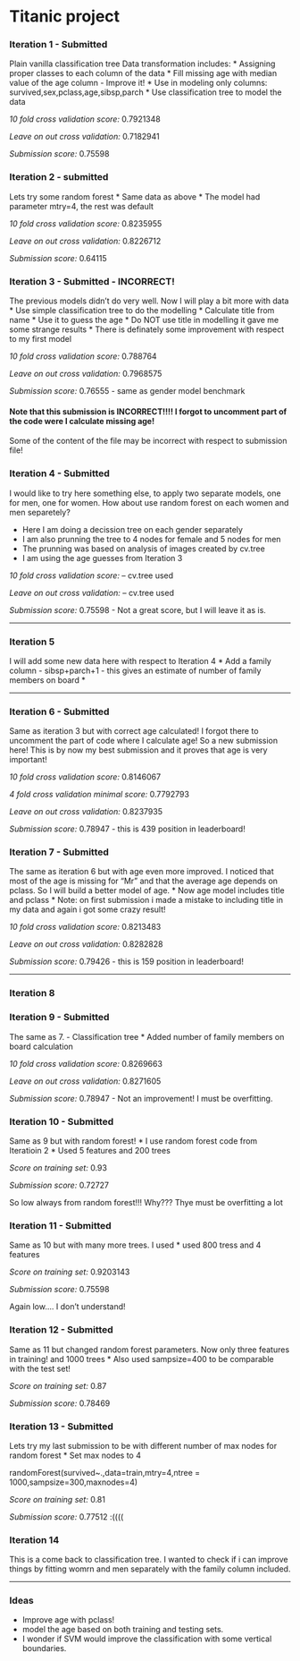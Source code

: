 Titanic project
========================================================
### Iteration 1  - Submitted
Plain vanilla classification tree
Data transformation includes:
* Assigning proper classes to each column of the data
* Fill missing age with median value of the age column - Improve it!
* Use in modeling only columns: survived,sex,pclass,age,sibsp,parch
* Use classification tree to model the data

*10 fold cross validation score:* 0.7921348

*Leave on out cross validation:* 0.7182941

*Submission score:* 0.75598


### Iteration 2 - submitted
Lets try some random forest
* Same data as above
* The model had parameter mtry=4, the rest was default

*10 fold cross validation score:* 0.8235955

*Leave on out cross validation:* 0.8226712

*Submission score:*  0.64115



### Iteration 3 - Submitted - INCORRECT!
The previous models didn't do very well. Now I will play a bit more with data
* Use simple classification tree to do the modelling
* Calculate title from name
* Use it to guess the age
* Do NOT use title in modelling it gave me some strange results
* There is definately some improvement with respect to my first model


*10 fold cross validation score:* 0.788764

*Leave on out cross validation:* 0.7968575

*Submission score:* 0.76555 - same as gender model benchmark

#### Note that this submission is INCORRECT!!!! I forgot to uncomment part of the code were I calculate missing age!
Some of the content of the file may be incorrect with respect to submission file!


### Iteration 4 - Submitted
I would like to try here something else, to apply two separate models, one for men, one for women.
How about use random forest on each women and men separetely?

* Here I am doing a decission tree on each gender separately
* I am also prunning the tree to 4 nodes for female and 5 nodes for men
* The prunning was based on analysis of images created by cv.tree
* I am using the age guesses from Iteration 3

*10 fold cross validation score:* -- cv.tree used

*Leave on out cross validation:* -- cv.tree used 

*Submission score:* 0.75598 - Not a great score, but I will leave it as is.

- - - 

### Iteration 5
I will add some new data here with respect to Iteration 4
* Add a family column - sibsp+parch+1 - this gives an estimate of number of family members on board
*

- - - 


### Iteration 6 - Submitted
Same as iteration 3 but with correct age calculated! I forgot there to uncomment the part of code where I calculate age!
So a new submission here! This is by now my best submission and it proves that age is very important!

*10 fold cross validation score:* 0.8146067

*4 fold cross validation minimal score:* 0.7792793 

*Leave on out cross validation:* 0.8237935

*Submission score:*  0.78947 - this is 439 position in leaderboard!


### Iteration 7 - Submitted
The same as iteration 6 but with age even more improved. I noticed that most of the age is missing for "Mr" and that the average age depends on pclass. So I will build a better model of age.
* Now age model includes title and pclass 
* Note: on first submission i made a mistake to including title in my data and again i got some crazy result!

*10 fold cross validation score:* 0.8213483

*Leave on out cross validation:* 0.8282828

*Submission score:* 0.79426 - this is 159 position in leaderboard!

- - -

### Iteration 8

### Iteration 9 - Submitted
The same as 7. - Classification tree
* Added number of family members on board calculation

*10 fold cross validation score:* 0.8269663

*Leave on out cross validation:* 0.8271605

*Submission score:* 0.78947 - Not an improvement! I must be overfitting.

### Iteration 10 - Submitted
Same as 9 but with random forest!
* I use random forest code from Iteratioin 2
* Used 5 features and 200 trees


*Score on training set:* 0.93 

*Submission score:* 0.72727

So low always from random forest!!! Why??? Thye must be overfitting a lot

### Iteration 11 - Submitted
Same as 10 but with many more trees. I used 
* used 800 tress and 4 features


*Score on training set:* 0.9203143 

*Submission score:* 0.75598

Again low.... I don't understand!

### Iteration 12  - Submitted
Same as 11 but changed random forest parameters. Now only three features in training! and 1000 trees
* Also used sampsize=400 to be comparable with the test set!

*Score on training set:* 0.87

*Submission score:* 0.78469

### Iteration 13 - Submitted
Lets try my last submission to be with different number of max nodes for random forest
* Set max nodes to 4

randomForest(survived~.,data=train,mtry=4,ntree = 1000,sampsize=300,maxnodes=4)

*Score on training set:* 0.81

*Submission score:* 0.77512
 :((((

### Iteration 14
This is a come back to classification tree.
I wanted to check if i can improve things by fitting womrn and men separately with the family column included.

- - -
### Ideas
* Improve age with pclass!
* model the age based on both training and testing sets.
* I wonder if SVM would improve the classification with some vertical boundaries.


